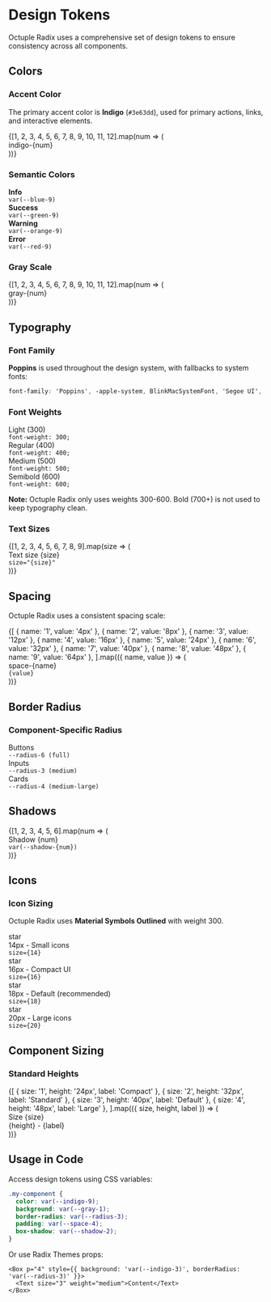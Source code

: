 
<Meta title="Documentation/Design Tokens" />

# Design Tokens

Octuple Radix uses a comprehensive set of design tokens to ensure consistency across all components.

## Colors

### Accent Color

The primary accent color is **Indigo** (`#3e63dd`), used for primary actions, links, and interactive elements.

<div style={{ display: 'grid', gridTemplateColumns: 'repeat(auto-fill, minmax(120px, 1fr))', gap: '16px', margin: '24px 0' }}>
  {[1, 2, 3, 4, 5, 6, 7, 8, 9, 10, 11, 12].map(num => (
    <div key={num} style={{ textAlign: 'center' }}>
      <div style={{ 
        height: '60px', 
        background: `var(--blue-${num})`,
        borderRadius: '8px',
        border: '1px solid var(--gray-6)',
        marginBottom: '8px'
      }} />
        <div style={{ fontSize: '12px', color: '#6b7280' }}>indigo-{num}</div>
    </div>
  ))}
</div>

### Semantic Colors

<div style={{ display: 'grid', gridTemplateColumns: 'repeat(auto-fit, minmax(200px, 1fr))', gap: '24px', margin: '24px 0' }}>
  <div>
    <div style={{ padding: '16px', background: 'var(--blue-3)', borderRadius: '8px', marginBottom: '8px', border: '1px solid var(--blue-6)' }}>
      <strong style={{ color: 'var(--blue-11)' }}>Info</strong>
    </div>
    <code style={{ fontSize: '12px' }}>var(--blue-9)</code>
  </div>
  
  <div>
    <div style={{ padding: '16px', background: 'var(--green-3)', borderRadius: '8px', marginBottom: '8px', border: '1px solid var(--green-6)' }}>
      <strong style={{ color: 'var(--green-11)' }}>Success</strong>
    </div>
    <code style={{ fontSize: '12px' }}>var(--green-9)</code>
  </div>
  
  <div>
    <div style={{ padding: '16px', background: 'var(--orange-3)', borderRadius: '8px', marginBottom: '8px', border: '1px solid var(--orange-6)' }}>
      <strong style={{ color: 'var(--orange-11)' }}>Warning</strong>
    </div>
    <code style={{ fontSize: '12px' }}>var(--orange-9)</code>
  </div>
  
  <div>
    <div style={{ padding: '16px', background: 'var(--red-3)', borderRadius: '8px', marginBottom: '8px', border: '1px solid var(--red-6)' }}>
      <strong style={{ color: 'var(--red-11)' }}>Error</strong>
    </div>
    <code style={{ fontSize: '12px' }}>var(--red-9)</code>
  </div>
</div>

### Gray Scale

<div style={{ display: 'grid', gridTemplateColumns: 'repeat(auto-fill, minmax(120px, 1fr))', gap: '16px', margin: '24px 0' }}>
  {[1, 2, 3, 4, 5, 6, 7, 8, 9, 10, 11, 12].map(num => (
    <div key={num} style={{ textAlign: 'center' }}>
      <div style={{ 
        height: '60px', 
        background: `var(--gray-${num})`,
        borderRadius: '8px',
        border: '1px solid var(--gray-6)',
        marginBottom: '8px'
      }} />
      <div style={{ fontSize: '12px', color: '#6b7280' }}>gray-{num}</div>
    </div>
  ))}
</div>

## Typography

### Font Family

**Poppins** is used throughout the design system, with fallbacks to system fonts:

```css
font-family: 'Poppins', -apple-system, BlinkMacSystemFont, 'Segoe UI', Roboto, sans-serif;
```

### Font Weights

<div style={{ margin: '24px 0' }}>
  <div style={{ padding: '16px', borderBottom: '1px solid var(--gray-6)' }}>
    <div style={{ fontWeight: 300, fontSize: '18px' }}>Light (300)</div>
    <code style={{ fontSize: '12px', color: '#6b7280' }}>font-weight: 300;</code>
  </div>
  <div style={{ padding: '16px', borderBottom: '1px solid var(--gray-6)' }}>
    <div style={{ fontWeight: 400, fontSize: '18px' }}>Regular (400)</div>
    <code style={{ fontSize: '12px', color: '#6b7280' }}>font-weight: 400;</code>
  </div>
  <div style={{ padding: '16px', borderBottom: '1px solid var(--gray-6)' }}>
    <div style={{ fontWeight: 500, fontSize: '18px' }}>Medium (500)</div>
    <code style={{ fontSize: '12px', color: '#6b7280' }}>font-weight: 500;</code>
  </div>
  <div style={{ padding: '16px' }}>
    <div style={{ fontWeight: 600, fontSize: '18px' }}>Semibold (600)</div>
    <code style={{ fontSize: '12px', color: '#6b7280' }}>font-weight: 600;</code>
  </div>
</div>

**Note:** Octuple Radix only uses weights 300-600. Bold (700+) is not used to keep typography clean.

### Text Sizes

<div style={{ margin: '24px 0' }}>
  {[1, 2, 3, 4, 5, 6, 7, 8, 9].map(size => (
    <div key={size} style={{ padding: '12px 0', borderBottom: '1px solid var(--gray-3)' }}>
      <div style={{ fontSize: `var(--font-size-${size})` }}>
        Text size {size}
      </div>
      <code style={{ fontSize: '12px', color: '#6b7280' }}>size="{size}"</code>
    </div>
  ))}
</div>

## Spacing

Octuple Radix uses a consistent spacing scale:

<div style={{ margin: '24px 0' }}>
  {[
    { name: '1', value: '4px' },
    { name: '2', value: '8px' },
    { name: '3', value: '12px' },
    { name: '4', value: '16px' },
    { name: '5', value: '24px' },
    { name: '6', value: '32px' },
    { name: '7', value: '40px' },
    { name: '8', value: '48px' },
    { name: '9', value: '64px' },
  ].map(({ name, value }) => (
    <div key={name} style={{ display: 'flex', alignItems: 'center', gap: '16px', padding: '12px 0', borderBottom: '1px solid var(--gray-3)' }}>
      <div style={{ width: '60px', fontSize: '14px', fontWeight: 500 }}>space-{name}</div>
      <div style={{ height: '32px', width: value, background: 'var(--indigo-9)', borderRadius: '4px' }} />
      <code style={{ fontSize: '12px', color: '#6b7280' }}>{value}</code>
    </div>
  ))}
</div>

## Border Radius

### Component-Specific Radius

<div style={{ display: 'grid', gridTemplateColumns: 'repeat(auto-fit, minmax(200px, 1fr))', gap: '24px', margin: '24px 0' }}>
  <div style={{ textAlign: 'center' }}>
    <div style={{ height: '80px', background: 'var(--indigo-3)', borderRadius: 'var(--radius-6)', border: '2px solid var(--indigo-6)', marginBottom: '12px' }} />
    <div style={{ fontWeight: 500 }}>Buttons</div>
    <code style={{ fontSize: '12px', color: '#6b7280' }}>--radius-6 (full)</code>
  </div>
  
  <div style={{ textAlign: 'center' }}>
    <div style={{ height: '80px', background: 'var(--indigo-3)', borderRadius: 'var(--radius-3)', border: '2px solid var(--indigo-6)', marginBottom: '12px' }} />
    <div style={{ fontWeight: 500 }}>Inputs</div>
    <code style={{ fontSize: '12px', color: '#6b7280' }}>--radius-3 (medium)</code>
  </div>
  
  <div style={{ textAlign: 'center' }}>
    <div style={{ height: '80px', background: 'var(--indigo-3)', borderRadius: 'var(--radius-4)', border: '2px solid var(--indigo-6)', marginBottom: '12px' }} />
    <div style={{ fontWeight: 500 }}>Cards</div>
    <code style={{ fontSize: '12px', color: '#6b7280' }}>--radius-4 (medium-large)</code>
  </div>
</div>

## Shadows

<div style={{ margin: '24px 0' }}>
  {[1, 2, 3, 4, 5, 6].map(num => (
    <div key={num} style={{ marginBottom: '24px' }}>
      <div style={{ 
        padding: '24px', 
        background: 'white', 
        borderRadius: '8px',
        boxShadow: `var(--shadow-${num})`,
        marginBottom: '8px'
      }}>
        Shadow {num}
      </div>
      <code style={{ fontSize: '12px', color: '#6b7280' }}>var(--shadow-{num})</code>
    </div>
  ))}
</div>

## Icons

### Icon Sizing

Octuple Radix uses **Material Symbols Outlined** with weight 300.

<div style={{ margin: '24px 0' }}>
  <div style={{ display: 'flex', alignItems: 'center', gap: '24px', padding: '16px 0', borderBottom: '1px solid var(--gray-3)' }}>
    <span className="material-symbols-outlined" style={{ fontSize: '14px' }}>star</span>
    <div>
      <div style={{ fontWeight: 500 }}>14px - Small icons</div>
      <code style={{ fontSize: '12px', color: '#6b7280' }}>size={14}</code>
    </div>
  </div>
  
  <div style={{ display: 'flex', alignItems: 'center', gap: '24px', padding: '16px 0', borderBottom: '1px solid var(--gray-3)' }}>
    <span className="material-symbols-outlined" style={{ fontSize: '16px' }}>star</span>
    <div>
      <div style={{ fontWeight: 500 }}>16px - Compact UI</div>
      <code style={{ fontSize: '12px', color: '#6b7280' }}>size={16}</code>
    </div>
  </div>
  
  <div style={{ display: 'flex', alignItems: 'center', gap: '24px', padding: '16px 0', borderBottom: '1px solid var(--gray-3)' }}>
    <span className="material-symbols-outlined" style={{ fontSize: '18px' }}>star</span>
    <div>
      <div style={{ fontWeight: 500 }}>18px - Default (recommended)</div>
      <code style={{ fontSize: '12px', color: '#6b7280' }}>size={18}</code>
    </div>
  </div>
  
  <div style={{ display: 'flex', alignItems: 'center', gap: '24px', padding: '16px 0' }}>
    <span className="material-symbols-outlined" style={{ fontSize: '20px' }}>star</span>
    <div>
      <div style={{ fontWeight: 500 }}>20px - Large icons</div>
      <code style={{ fontSize: '12px', color: '#6b7280' }}>size={20}</code>
    </div>
  </div>
</div>

## Component Sizing

### Standard Heights

<div style={{ margin: '24px 0' }}>
  {[
    { size: '1', height: '24px', label: 'Compact' },
    { size: '2', height: '32px', label: 'Standard' },
    { size: '3', height: '40px', label: 'Default' },
    { size: '4', height: '48px', label: 'Large' },
  ].map(({ size, height, label }) => (
    <div key={size} style={{ display: 'flex', alignItems: 'center', gap: '16px', padding: '12px 0', borderBottom: '1px solid var(--gray-3)' }}>
      <div style={{ width: '80px', fontSize: '14px', fontWeight: 500 }}>Size {size}</div>
      <div style={{ height, width: '120px', background: 'var(--indigo-9)', borderRadius: '8px' }} />
      <div>
        <div style={{ fontSize: '14px' }}>{height} - {label}</div>
      </div>
    </div>
  ))}
</div>

## Usage in Code

Access design tokens using CSS variables:

```css
.my-component {
  color: var(--indigo-9);
  background: var(--gray-1);
  border-radius: var(--radius-3);
  padding: var(--space-4);
  box-shadow: var(--shadow-2);
}
```

Or use Radix Themes props:

```tsx
<Box p="4" style={{ background: 'var(--indigo-3)', borderRadius: 'var(--radius-3)' }}>
  <Text size="3" weight="medium">Content</Text>
</Box>
```

